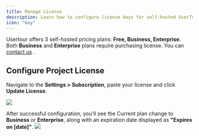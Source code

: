 ```yaml
---
title: Manage License
description: Learn how to configure license keys for self-hosted UserTour instances
icon: "key"
---
```

Usertour offers 3 self-hosted pricing plans: **Free, Business, Enterprise**. Both **Business** and **Enterprise** plans require purchasing license. You can [contact us](https://tally.so/r/n904o1)   .


## Configure Project License

Navigate to the **Settings > Subscription**, paste your license and click **Update License**.

![](/images/license-03.png)

After successful configuration, you'll see the Current plan change to **Business** or **Enterprise**, along with an expiration date displayed as **"Expires on [date]"**.
![](/images/license-01.png)

